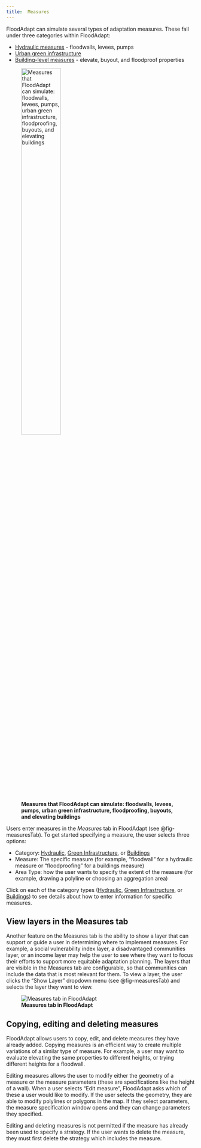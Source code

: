 ```yaml
---
title: 	Measures
---
```

FloodAdapt can simulate several types of adaptation measures. These fall under three categories within FloodAdapt:

* [Hydraulic measures](hydraulic.qmd) - floodwalls, levees, pumps
* [Urban green infrastructure](green_infra.qmd)
* [Building-level measures](buildings.qmd) - elevate, buyout, and floodproof properties

![**Measures that FloodAdapt can simulate: floodwalls, levees, pumps, urban green infrastructure, floodproofing, buyouts, and elevating buildings**](../../_static/images/measures.png){width=50% fig-align=left #fig-measures}

Users enter measures in the *Measures* tab in FloodAdapt (see @fig-measuresTab). To get started specifying a measure, the user selects three options:

* Category: [Hydraulic](hydraulic.qmd), [Green Infrastructure](green_infra.qmd), or [Buildings](buildings.qmd)
* Measure: The specific measure (for example, "floodwall" for a hydraulic measure or "floodproofing" for a buildings measure)
* Area Type: how the user wants to specify the extent of the measure (for example, drawing a polyline or choosing an aggregation area)

Click on each of the category types ([Hydraulic](hydraulic.qmd), [Green Infrastructure](green_infra.qmd), or [Buildings](buildings.qmd)) to see details about how to enter information for specific measures.

## View layers in the Measures tab
Another feature on the Measures tab is the ability to show a layer that can support or guide a user in determining where to implement measures. For example, a social vulnerability index layer, a disadvantaged communities layer, or an income layer may help the user to see where they want to focus their efforts to support more equitable adaptation planning. The layers that are visible in the Measures tab are configurable, so that communities can include the data that is most relevant for them. To view a layer, the user clicks the "Show Layer" dropdown menu (see @fig-measuresTab) and selects the layer they want to view.

![**Measures tab in FloodAdapt**](../../_static/images/measures_generalTab.png){#fig-measuresTab}

## Copying, editing and deleting measures
FloodAdapt allows users to copy, edit, and delete measures they have already added. Copying measures is an efficient way to create multiple variations of a similar type of measure. For example, a user may want to evaluate elevating the same properties to different heights, or trying different heights for a floodwall.

Editing measures allows the user to modify either the geometry of a measure or the measure parameters (these are specifications like the height of a wall). When a user selects "Edit measure", FloodAdapt asks which of these a user would like to modify. If the user selects the geometry, they are able to modify polylines or polygons in the map. If they select parameters, the measure specification window opens and they can change parameters they specified.

Editing and deleting measures is not permitted if the measure has already been used to specify a strategy. If the user wants to delete the measure, they must first delete the strategy which includes the measure.
